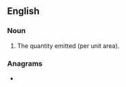 {{also|émittance}}
==English==

===Noun===
{{en-noun}}
{{wikipedia}}

# The quantity emitted (per unit area).

===Anagrams===
* {{anagrams|en|antemetic}}